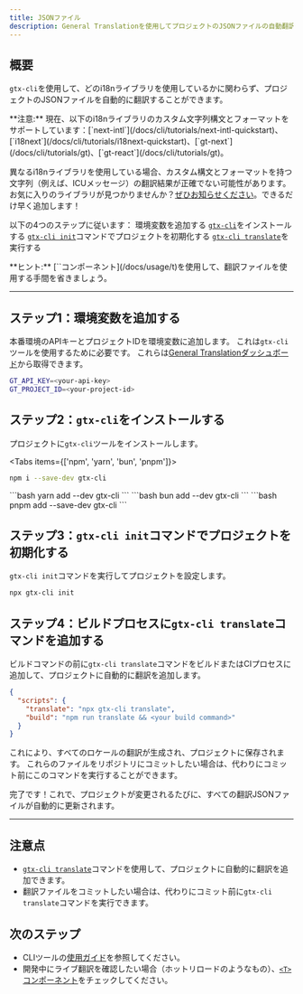 ```yaml
---
title: JSONファイル
description: General Translationを使用してプロジェクトのJSONファイルの自動翻訳を設定する方法
---
```


## 概要

`gtx-cli`を使用して、どのi18nライブラリを使用しているかに関わらず、プロジェクトのJSONファイルを自動的に翻訳することができます。

<Callout type="info">
  **注意:**
  現在、以下のi18nライブラリのカスタム文字列構文とフォーマットをサポートしています：[`next-intl`](/docs/cli/tutorials/next-intl-quickstart)、[`i18next`](/docs/cli/tutorials/i18next-quickstart)、[`gt-next`](/docs/cli/tutorials/gt)、[`gt-react`](/docs/cli/tutorials/gt)。
  
  異なるi18nライブラリを使用している場合、カスタム構文とフォーマットを持つ文字列（例えば、ICUメッセージ）の翻訳結果が正確でない可能性があります。
  お気に入りのライブラリが見つかりませんか？[ぜひお知らせください](https://github.com/General-Translation/gt-libraries/issues)。できるだけ早く追加します！
</Callout>

以下の4つのステップに従います：
<Steps>
  <Step>
    環境変数を追加する
  </Step>
  <Step>
    [`gtx-cli`](/docs/cli)をインストールする
  </Step>
  <Step>
    [`gtx-cli init`](/docs/cli/init)コマンドでプロジェクトを初期化する
  </Step>
  <Step>
    [`gtx-cli translate`](/docs/cli/translate#translate-json)を実行する
  </Step>
</Steps>

<Callout>
  **ヒント:**
  [`<T>`コンポーネント](/docs/usage/t)を使用して、翻訳ファイルを使用する手間を省きましょう。
</Callout>

---

## ステップ1：環境変数を追加する

本番環境のAPIキーとプロジェクトIDを環境変数に追加します。
これは`gtx-cli`ツールを使用するために必要です。
これらは[General Translationダッシュボード](https://generaltranslation.com/dashboard)から取得できます。

```bash title=".env"
GT_API_KEY=<your-api-key>
GT_PROJECT_ID=<your-project-id>
```

## ステップ2：`gtx-cli`をインストールする

プロジェクトに`gtx-cli`ツールをインストールします。

<Tabs items={['npm', 'yarn', 'bun', 'pnpm']}>
  <Tab value="npm">
  ```bash 
  npm i --save-dev gtx-cli
  ``` 
  </Tab>
  <Tab value="yarn">
  ```bash 
  yarn add --dev gtx-cli
  ```
  </Tab>

  <Tab value="bun">
  ```bash 
  bun add --dev gtx-cli
  ```
  </Tab>
  <Tab value="pnpm">
  ```bash 
  pnpm add --save-dev gtx-cli
  ```
  </Tab>
</Tabs>

## ステップ3：`gtx-cli init`コマンドでプロジェクトを初期化する

`gtx-cli init`コマンドを実行してプロジェクトを設定します。

```bash
npx gtx-cli init
```

## ステップ4：ビルドプロセスに`gtx-cli translate`コマンドを追加する

ビルドコマンドの前に`gtx-cli translate`コマンドをビルドまたはCIプロセスに追加して、プロジェクトに自動的に翻訳を追加します。

```json title="package.json"
{
  "scripts": {
    "translate": "npx gtx-cli translate",
    "build": "npm run translate && <your build command>"
  }
}
```
これにより、すべてのロケールの翻訳が生成され、プロジェクトに保存されます。
これらのファイルをリポジトリにコミットしたい場合は、代わりにコミット前にこのコマンドを実行することができます。


完了です！これで、プロジェクトが変更されるたびに、すべての翻訳JSONファイルが自動的に更新されます。

---

## 注意点
 * [`gtx-cli translate`](/docs/cli/translate#translate-json)コマンドを使用して、プロジェクトに自動的に翻訳を追加できます。
 * 翻訳ファイルをコミットしたい場合は、代わりにコミット前に`gtx-cli translate`コマンドを実行できます。

## 次のステップ
 * CLIツールの[使用ガイド](/docs/cli/reference/usage)を参照してください。
 * 開発中にライブ翻訳を確認したい場合（ホットリロードのようなもの）、[`<T>`コンポーネント](/docs/usage/t)をチェックしてください。